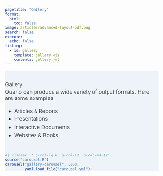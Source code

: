 ```yaml
---
pagetitle: "Gallery"
format:
  html:
    toc: false
image: articles/advanced-layout-pdf.png
search: false
execute:
  echo: false
listing:
  - id: gallery
    template: gallery.ejs
    contents: gallery.yml
---
```


::: {#hero-banner .column-screen}

::: {.grid .column-page}
::: {.headline .g-col-lg-6 .g-col-12 .g-col-md-12}

::: {.h1}
Gallery
:::

Quarto can produce a wide variety of output formats. Here are some examples:

-   [Articles & Reports](#articles-reports)
-   [Presentations](#presentations)
-   [Interactive Documents](#interactive-documents)
-   [Websites & Books](#websites-books)
:::

```r
#| classes: '.g-col-lg-6 .g-col-12 .g-col-md-12'
source("carousel.R")
carousel("gallery-carousel", 5000, 
         yaml.load_file("carousel.yml"))
```
:::

:::


::: {#gallery .column-page}
:::

```{=html}
<style>

#hero-banner {
  padding-top: 35px;
  background-color: rgb(237,243,249);
}

#quarto-content main { 
  margin-top: 0;
  padding-top: 0;
}


html {
  scroll-behavior: smooth;
}

.headline {
font-size: 1.25em;
font-weight: 300;
padding-bottom: 1em;
}

.headline p {
  margin: 0;
  padding-bottom: 0.2rem;
}

.headline a {
  text-decoration: none;
}

.headline ul li {
  margin-bottom: 0.3em;
}

.carousel.card {
  padding-top: 2em;
}

.carousel img {
  width: 70%;
  margin-bottom: 110px;
}

.carousel-control-prev-icon, .carousel-control-next-icon {
  margin-bottom: 110px;
}

.carousel-caption {
  padding-top: 1em;
}
</style>
```

